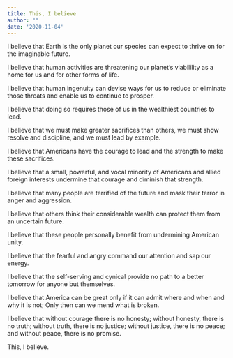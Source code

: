 ```yaml
---
title: This, I believe
author: ""
date: '2020-11-04'
---
```


I believe that Earth is the only planet our species can expect to thrive on for the imaginable future.

I believe that human activities are threatening our planet's viabilility as a home for us and for other forms of life.

I believe that human ingenuity can devise ways for us to reduce or eliminate those threats and enable us to continue to prosper.

I believe that doing so requires those of us in the wealthiest countries to lead.

I believe that we must make greater sacrifices than others, we must show resolve and discipline, and we must lead by example.

I believe that Americans have the courage to lead and the strength to make these sacrifices.

I believe that a small, powerful, and vocal minority of Americans and allied foreign interests undermine that courage and diminish that strength.

I believe that many people are terrified of the future and mask their terror in anger and aggression.

I believe that others think their considerable wealth can protect them from an uncertain future.

I believe that these people personally benefit from undermining American unity.

I believe that the fearful and angry command our attention and sap our energy.

I believe that the self-serving and cynical provide no path to a better tomorrow for anyone but themselves.

I believe that America can be great only if it can admit where and when and why it is not; Only then can we mend what is broken.

I believe that without courage there is no honesty; without honesty, there is no truth; without truth, there is no justice; without justice, there is no peace; and without peace, there is no promise.

This, I believe.
